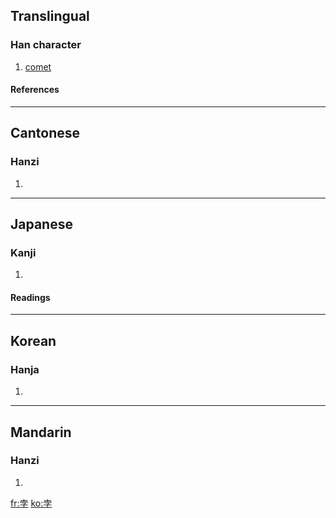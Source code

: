 ==Translingual==
===Han character===
{{Han char|rn=39|rad=子|as=04|sn=7|four=4040<sub>7</sub>|canj=十月弓木 (JBND)}}
# [[comet]]
====References====
{{Han ref|kx=0278.080|dkj=06949|dj=0546.010|hdz=21011.050|uh=5B5B|ud=23387|bh=A7B8|bd=42936}}
----
==Cantonese==
===Hanzi===
{{yue-hanzi|jyut=|y=but6}}
# {{defn|Cantonese}}
----
==Japanese==
===Kanji===
{{ja-kanji|grade=|rs=子04}}
# {{defn|Japanese}} 
====Readings====
{{ja-readings|on=[[ぼつ]] (botsu), [[はい]] (hai)|kun=}}
----
==Korean==
===Hanja===
{{ko-hanja|hangeul=패|rv=pae|mr=p'ae}}
# {{defn|Korean}}
----
==Mandarin==
===Hanzi===
{{cmn-hanzi|pin=[[bèi]] (bei4), [[bó]] (bo2)|wg=pei<sup>4</sup>, po<sup>2</sup>}}
# {{defn|Mandarin}}

[[fr:孛]]
[[ko:孛]]